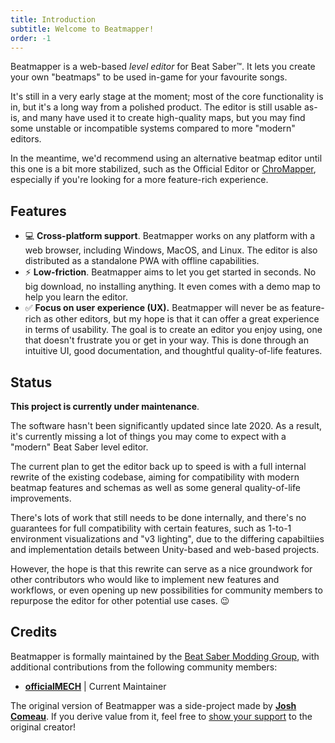 ```yaml
---
title: Introduction
subtitle: Welcome to Beatmapper!
order: -1
---
```


Beatmapper is a web-based *level editor* for Beat Saber™. It lets you create your own "beatmaps" to be used in-game for your favourite songs.

It's still in a very early stage at the moment; most of the core functionality is in, but it's a long way from a polished product.
The editor is still usable as-is, and many have used it to create high-quality maps, but you may find some unstable or incompatible systems compared to more "modern" editors.

In the meantime, we'd recommend using an alternative beatmap editor until this one is a bit more stabilized, such as the Official Editor or [ChroMapper](https://github.com/Caeden117/ChroMapper),
especially if you're looking for a more feature-rich experience.

## Features

- 💻 **Cross-platform support**. Beatmapper works on any platform with a web browser, including Windows, MacOS, and Linux. The editor is also distributed as a standalone PWA with offline capabilities.
- ⚡️ **Low-friction**. Beatmapper aims to let you get started in seconds. No big download, no installing anything. It even comes with a demo map to help you learn the editor.
- ✅ **Focus on user experience (UX).** Beatmapper will never be as feature-rich as other editors, but my hope is that it can offer a great experience in terms of usability.
  The goal is to create an editor you enjoy using, one that doesn't frustrate you or get in your way.
  This is done through an intuitive UI, good documentation, and thoughtful quality-of-life features.

## Status

**This project is currently under maintenance**.

The software hasn't been significantly updated since late 2020.
As a result, it's currently missing a lot of things you may come to expect with a "modern" Beat Saber level editor.

The current plan to get the editor back up to speed is with a full internal rewrite of the existing codebase,
aiming for compatibility with modern beatmap features and schemas as well as some general quality-of-life improvements.

There's lots of work that still needs to be done internally, and there's no guarantees for full compatibility with certain features, such as 1-to-1 environment visualizations and "v3 lighting",
due to the differing capabiltiies and implementation details between Unity-based and web-based projects.

However, the hope is that this rewrite can serve as a nice groundwork for other contributors who would like to implement new features and workflows,
or even opening up new possibilities for community members to repurpose the editor for other potential use cases. 😉

## Credits

Beatmapper is formally maintained by the [Beat Saber Modding Group](https://bsmg.wiki), with additional contributions from the following community members:

- **[officialMECH](https://github.com/officialMECH)** | Current Maintainer

The original version of Beatmapper was a side-project made by **[Josh Comeau](https://joshwcomeau.com)**.
If you derive value from it, feel free to [show your support](https://ko-fi.com/joshwcomeau) to the original creator!

